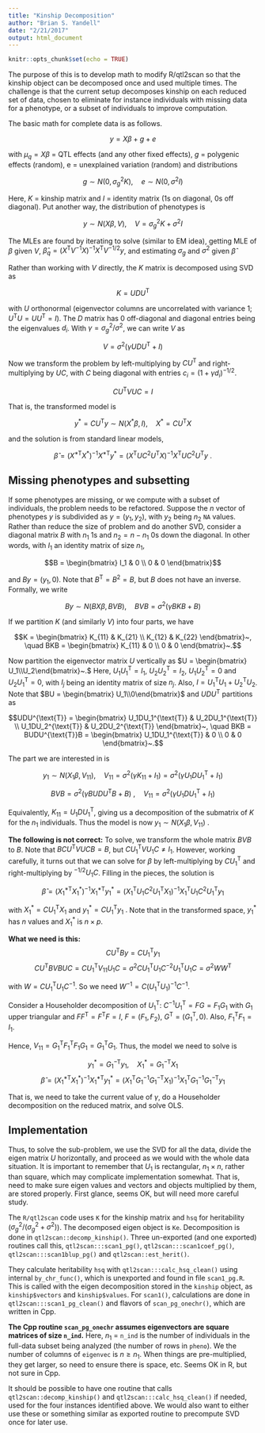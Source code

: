```yaml
---
title: "Kinship Decomposition"
author: "Brian S. Yandell"
date: "2/21/2017"
output: html_document
---
```


```r
knitr::opts_chunk$set(echo = TRUE)
```

The purpose of this is to develop math to modify R/qtl2scan so that the kinship object can be decomposed once and used multiple times. The challenge is that the current setup decomposes kinship on each reduced set of data, chosen to eliminate for instance individuals with missing data for a phenotype, or a subset of individuals to improve computation.

The basic math for complete data is as follows.

$$y = X\beta + g + e$$

with
$\mu_q=X\beta$ = QTL effects (and any other fixed effects), 
$g$ = polygenic effects (random), 
e = unexplained variation (random) and distributions

$$g\sim N(0,\sigma_g^2 K), \quad e\sim N(0,\sigma^2 I)$$

Here,
$K$ = kinship matrix and
$I$ = identity matrix (1s on diagonal, 0s off diagonal).
Put another way, the distribution of phenotypes is

$$y \sim N(X\beta,V), \quad V =\sigma_g^2K + \sigma^2I$$

The MLEs are found by iterating to solve (similar to EM idea),
getting MLE of $\beta$ given $V$,
$\hat{\beta}_q=(X^{\text{T}}V^{-1}X)^{-1}X^{\text{T}}V^{-1/2}y$, and
estimating $\sigma_g$ and $\sigma^2$ given $\hat{\beta}$

Rather than working with $V$ directly, the $K$ matrix is decomposed using SVD as

$$K = UDU^{\text{T}}$$

with $U$ orthonormal (eigenvector columns are uncorrelated with variance 1; $U^{\text{T}}U=UU^{\text{T}}=I$). The $D$ matrix has 0 off-diagonal and diagonal entries being the eigenvalues $d_i$. With $\gamma = \sigma_g^2 / \sigma^2$, we can write $V$ as

$$V = \sigma^2 (\gamma UDU^{\text{T}} +I)$$

Now we transform the problem by left-multiplying by $CU^{\text{T}}$ and right-multiplying by $UC$, with $C$ being diagonal with entries $c_i=(1+\gamma d_i)^{-1/2}$.

$$CU^{\text{T}}VUC = I$$

That is, the transformed model is

$$y^*=CU^{\text{T}}y \sim N(X^*\beta,I), \quad X^*=CU^{\text{T}}X$$

and the solution is from standard linear models,

$$\hat{\beta}=(X^{*\text{T}}X^*)^{-1}X^{*\text{T}}y^* = (X^{\text{T}}UC^2U^{\text{T}}X)^{-1}X^{\text{T}}UC^2U^{\text{T}}y~.$$

## Missing phenotypes and subsetting

If some phenotypes are missing, or we compute with a subset of individuals, the problem needs to be refactored. Suppose the $n$ vector of phenotypes $y$ is subdivided as $y=(y_1,y_2)$, with $y_2$ being $n_2$ `NA` values. Rather than reduce the size of problem and do another SVD, consider a diagonal matrix $B$ with $n_1$ 1s and $n_2=n-n_1$ 0s down the diagonal. In other words, with $I_1$ an identity matrix of size $n_1$,

$$B = \begin{bmatrix} I_1 & 0 \\ 0 & 0 \end{bmatrix}$$

and $By = (y_1,0)$. 
Note that $B^{\text{T}} = B^2 =B$, but $B$ does not have an inverse. 
Formally, we write

$$B y \sim N(B X\beta,BVB), \quad BVB =\sigma^2(\gamma BKB + B)$$

If we partition $K$ (and similarly $V$) into four parts, we have

$$K = \begin{bmatrix} K_{11} & K_{21} \\ K_{12} & K_{22} \end{bmatrix}~,
\quad BKB = \begin{bmatrix} K_{11} & 0 \\ 0 & 0 \end{bmatrix}~.$$

Now partition the eigenvector matrix $U$ vertically as 
$U = \begin{bmatrix} U_1\\U_2\end{bmatrix}~.$ 
Here, $U_1U_1^{\text{T}}=I_1$, $U_2U_2^{\text{T}}=I_2$, $U_1U_2^{\text{T}}=0$ and $U_2U_1^{\text{T}}=0$, with $I_j$ being an identity matrix of size $n_j$. Also, $I=U_1^{\text{T}}U_1+U_2^{\text{T}}U_2$. 
Note that $BU = \begin{bmatrix} U_1\\0\end{bmatrix}$ and $UDU^{\text{T}}$ partitions as

$$UDU^{\text{T}} = \begin{bmatrix} U_1DU_1^{\text{T}} & U_2DU_1^{\text{T}} \\ U_1DU_2^{\text{T}} & U_2DU_2^{\text{T}} \end{bmatrix}~,
\quad BKB = BUDU^{\text{T}}B = \begin{bmatrix} U_1DU_1^{\text{T}} & 0 \\ 0 & 0 \end{bmatrix}~.$$

The part we are interested in is

$$y_1 \sim N(X_1\beta,V_{11}), \quad V_{11} =\sigma^2(\gamma K_{11} + I_1)=\sigma^2(\gamma U_1DU_1^{\text{T}} + I_1)$$

$$BVB =\sigma^2(\gamma BUDU^{\text{T}}B + B)~, \quad V_{11} =\sigma^2(\gamma U_1DU_1^{\text{T}} + I_1)$$

Equivalently, $K_{11} = U_1DU_1^{\text{T}}$, giving us a decomposition of the submatrix of $K$ for the $n_1$ individuals.
Thus the model is now
$y_1 \sim N(X_1\beta,V_{11})~.$

**The following is not correct:**
To solve, we transform the whole matrix $BVB$ to $B$.
Note that $BCU^{\text{T}}VUCB = B$, but $CU_1^{\text{T}}VU_1C\neq I_1$. 
However, working carefully, it turns out that we can solve for $\beta$ by left-multiplying by $CU_1^{\text{T}}$ and right-multiplying by $^{-1/2}U_1C$. 
Filling in the pieces, the solution is

$$\hat{\beta} = (X_1^{*\text{T}}X_1^*)^{-1}X_1^{*\text{T}}y_1^* = (X_1^{\text{T}}U_1C^2U_1^{\text{T}}X_1)^{-1}X_1^{\text{T}}U_1C^2U_1^{\text{T}}y_1$$

with $X_1^* = CU_1^{\text{T}}X_1$ and $y_1^*=CU_1^{\text{T}}y_1~.$ Note that in the transformed space, $y_1^*$ has $n$ values and $X_1^*$ is $n\times p$.

**What we need is this:**
$$CU^{\text{T}}By=CU_1^{\text{T}}y_1$$
$$CU^{\text{T}}BVBUC = CU_1^{\text{T}}V_{11}U_1C = \sigma^2CU_1^{\text{T}}U_1C^{-2}U_1^{\text{T}}U_1C=\sigma^2WW^{\text{T}}$$

with $W=CU_1^{\text{T}}U_1C^{-1}$. So we need $W^{-1} = C(U_1^{\text{T}}U_1)^{-1}C^{-1}$.

Consider a Householder decomposition of $U_1^{\text{T}}$:
$C^{-1}U_1^{\text{T}} = FG=F_1G_1$ with $G_1$ upper triangular and $FF^{\text{T}}=F^{\text{T}}F=I$,
$F=(F_1,F_2)$, $G^{\text{T}}=(G_1^{\text{T}}, 0)$. Also, $F_1^{\text{T}}F_1=I_1$.

Hence, $V_{11} = G_1^{\text{T}}F_1^{\text{T}}F_1G_1 = G_1^{\text{T}}G_1$. Thus, the model we need to solve is

$$y_1^* = G_1^{-\text{T}}y_1, \quad X_1^* = G_1^{-\text{T}}X_1$$
$$\hat{\beta} = (X_1^{*\text{T}}X_1^*)^{-1}X_1^{*\text{T}}y_1^* = (X_1^{\text{T}}G_1^{-1}G_1^{-\text{T}}X_1)^{-1}X_1^{\text{T}}G_1^{-1}G_1^{-\text{T}}y_1$$

That is, we need to take the current value of $\gamma$, do a Householder decomposition on the reduced matrix, and solve OLS.

## Implementation

Thus, to solve the sub-problem, we use the SVD for all the data, divide the eigen matrix $U$ horizontally, and proceed as we would with the whole data situation. It is important to remember that $U_1$ is rectangular, $n_1\times n$, rather than square, which may complicate implementation somewhat. That is, need to make sure eigen values and vectors and objects multiplied by them, are stored properly. First glance, seems OK, but will need more careful study. 

The `R/qtl2scan` code uses `K` for the kinship matrix and `hsq` for heritability ($\sigma_g^2/(\sigma_g^2+\sigma^2)$). The decomposed eigen object is `Ke`. Decomposition is done in 
`qtl2scan::decomp_kinship()`. Three un-exported (and one exported) routines call this, `qtl2scan:::scan1_pg()`, `qtl2scan:::scan1coef_pg()`, `qtl2scan:::scan1blup_pg()` and `qtl2scan::est_herit()`. 

They calculate heritability `hsq` with `qtl2scan:::calc_hsq_clean()` using internal `by_chr_func()`, which is unexported and found in file `scan1_pg.R`. This is called with the eigen decomposition stored in the `kinship` object, as `kinship$vectors` and `kinship$values`. For `scan1()`, calculations are done in `qtl2scan:::scan1_pg_clean()` and flavors of `scan_pg_onechr()`, which are written in Cpp.

**The Cpp routine `scan_pg_onechr` assumes eigenvectors are square matrices of size `n_ind`.** Here, $n_1$ = `n_ind` is the number of individuals in the full-data subset being analyzed (the number of rows in `pheno`). We the number of columns of `eigenvec` is $n\geq n_1$. When things are pre-multiplied, they get larger, so need to ensure there is space, etc. Seems OK in R, but not sure in Cpp.

It should be possible to have one routine that calls `qtl2scan::decomp_kinship()` and `qtl2scan:::calc_hsq_clean()` if needed, used for the four instances identified above. We would also want to either use these or something similar as exported routine to precompute SVD once for later use.
